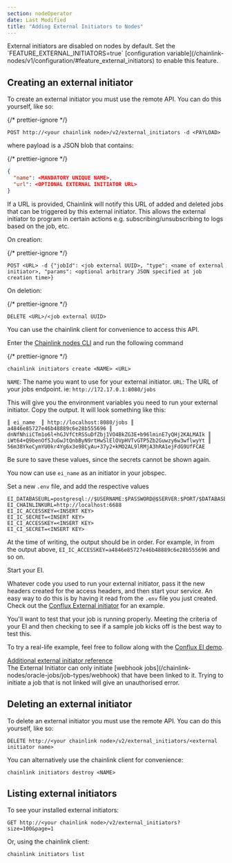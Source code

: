 ```yaml
---
section: nodeOperator
date: Last Modified
title: "Adding External Initiators to Nodes"
---
```



<Aside type="note">
  External initiators are disabled on nodes by default. Set the `FEATURE_EXTERNAL_INITIATORS=true` [configuration
  variable](/chainlink-nodes/v1/configuration/#feature_external_initiators) to enable this feature.
</Aside>

## Creating an external initiator

To create an external initiator you must use the remote API. You can do this yourself, like so:

{/* prettier-ignore */}
```text
POST http://<your chainlink node>/v2/external_initiators -d <PAYLOAD>
```

where payload is a JSON blob that contains:

{/* prettier-ignore */}
```json
{
  "name": <MANDATORY UNIQUE NAME>,
  "url": <OPTIONAL EXTERNAL INITIATOR URL>
}
```

If a URL is provided, Chainlink will notify this URL of added and deleted jobs that can be triggered by this external initiator. This allows the external initiator to program in certain actions e.g. subscribing/unsubscribing to logs based on the job, etc.

On creation:

{/* prettier-ignore */}
```text
POST <URL> -d {"jobId": <job external UUID>, "type": <name of external initiator>, "params": <optional arbitrary JSON specified at job creation time>}
```

On deletion:

{/* prettier-ignore */}
```text
DELETE <URL>/<job external UUID>
```

You can use the chainlink client for convenience to access this API.

Enter the [Chainlink nodes CLI](/chainlink-nodes/resources/miscellaneous/#execute-commands-running-docker) and run the following command

{/* prettier-ignore */}
```shell
chainlink initiators create <NAME> <URL>
```

`NAME`: The name you want to use for your external initiator.
`URL`: The URL of your jobs endpoint. ie: `http://172.17.0.1:8080/jobs`

This will give you the environment variables you need to run your external initiator. Copy the output. It will look something like this:

```
║ ei_name  ║ http://localhost:8080/jobs ║ a4846e85727e46b48889c6e28b555696 ║ dnNfNhiiCTm1o6l+hGJVfCtRSSuDfZbj1VO4BkZG3E+b96lminE7yQHj2KALMAIk ║ iWt64+Q9benOf5JuGwJtQnbByN9rtHwSlElOVpHVTvGTP5Zb2Guwzy6w3wflwyYt ║ 56m38YkeCymYU0kr4Yg6x3e98CyAu+37y2+kMO2AL9lRMjA3hRA1ejFdG9UfFCAE
```

Be sure to save these values, since the secrets cannot be shown again.

You now can use `ei_name` as an initiator in your jobspec.

Set a new `.env` file, and add the respective values

```text
EI_DATABASEURL=postgresql://$USERNAME:$PASSWORD@$SERVER:$PORT/$DATABASE
EI_CHAINLINKURL=http://localhost:6688
EI_IC_ACCESSKEY=<INSERT KEY>
EI_IC_SECRET=<INSERT KEY>
EI_CI_ACCESSKEY=<INSERT KEY>
EI_CI_SECRET=<INSERT KEY>
```

At the time of writing, the output should be in order. For example, in from the output above, `EI_IC_ACCESSKEY=a4846e85727e46b48889c6e28b555696` and so on.

Start your EI.

Whatever code you used to run your external initiator, pass it the new headers created for the access headers, and then start your service. An easy way to do this is by having it read from the `.env` file you just created. Check out the <a href="https://github.com/Conflux-Network-Global/demo-cfx-chainlink" target="_blank">Conflux External initiator</a> for an example.

You'll want to test that your job is running properly. Meeting the criteria of your EI and then checking to see if a sample job kicks off is the best way to test this.

To try a real-life example, feel free to follow along with the <a href="https://www.youtube.com/watch?v=J8oJEp4qz5w">Conflux EI demo</a>.

<a href="https://github.com/smartcontractkit/chainlink/wiki/External-Initiators">
  Additional external initiator reference
</a>

<Aside type="note">
  The External Initiator can only initiate [webhook jobs](/chainlink-nodes/oracle-jobs/job-types/webhook) that have been
  linked to it. Trying to initiate a job that is not linked will give an unauthorised error.
</Aside>

## Deleting an external initiator

To delete an external initiator you must use the remote API. You can do this yourself, like so:

```text
DELETE http://<your chainlink node>/v2/external_initiators/<external initiator name>
```

You can alternatively use the chainlink client for convenience:

```shell
chainlink initiators destroy <NAME>
```

## Listing external initiators

To see your installed external initiators:

```text
GET http://<your chainlink node>/v2/external_initiators?size=100&page=1
```

Or, using the chainlink client:

```shell
chainlink initiators list
```
